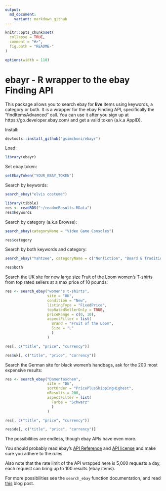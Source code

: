 ```yaml
---
output:
  md_document:
    variant: markdown_github
---
```


<!-- README.md is generated from README.Rmd. Please edit that file -->

```r
knitr::opts_chunk$set(
  collapse = TRUE,
  comment = "#>",
  fig.path = "README-"
)
```

```r
options(width = 110)
```

# ebayr - R wrapper to the ebay Finding API

This package allows you to search ebay for **live** items using keywords, a category or both. It is a wrapper for the ebay Finding API, specifically the "findItemsAdvanced" call. You can use it after you sign up at https://go.developer.ebay.com/ and get a valid token (a.k.a AppID).

Install:

```r
devtools::install_github("gsimchoni/ebayr")
```

Load:

```r
library(ebayr)
```

Set ebay token:

```r
setEbayToken("YOUR_EBAY_TOKEN")
```

Search by keywords:

```r
search_ebay("elvis costume")
```

```r
library(tibble)
res <- readRDS("~/readmeResults.RData")
res$keywords
```

Search by category (a.k.a Browse):

```r
search_ebay(categoryName = "Video Game Consoles")
```

```r
res$category
```

Search by both keywords and category:

```r
search_ebay("Yahtzee", categoryName = c("Nonfiction", "Board & Traditional Games"))
```

```r
res$both
```

Search the UK site for new large size Fruit of the Loom women's T-shirts from top rated sellers at a max price of 10 pounds:

```r
res <- search_ebay("women's t-shirts",
                   site = "UK",
                   condition = "New",
                   listingType = "FixedPrice",
                   topRatedSellerOnly = TRUE,
                   priceRange = c(0, 10),
                   aspectFilter = list(
                     Brand = "Fruit of the Loom",
                     Size = "L"
                     )
                   )

res[, c("title", "price", "currency")]
```

```r
res$uk[, c("title", "price", "currency")]
```

Search the German site for black women's handbags, ask for the 200 most expensive results:

```r
res <- search_ebay("Damentaschen",
                   site = "DE",
                   sortOrder = "PricePlusShippingHighest",
                   nResults = 200,
                   aspectFilter = list(
                     Farbe = "Schwarz"
                     )
                   )

res[, c("title", "price", "currency")]
```

```r
res$de[, c("title", "price", "currency")]
```

The possibilities are endless, though ebay APIs have even more.

You should probably read ebay's [API Reference](https://developer.ebay.com/Devzone/finding/Concepts/FindingAPIGuide.html) and [API license](https://go.developer.ebay.com/api-license-agreement) and make sure you adhere to the rules.

Also note that the rate limit of the API wrapped here is 5,000 requests a day, each request can bring up to 100 results (ebay items).

For more possibilities see the `search_ebay` function documentation, and read [this](http://giorasimchoni.com/2017/12/19/2017-12-19-e-is-for-elephant-the-ebayr-package/) blog post.
